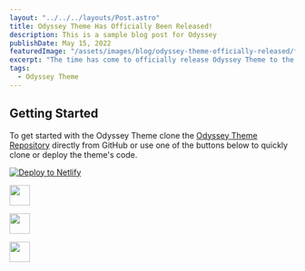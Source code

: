 ```yaml
---
layout: "../../../layouts/Post.astro"
title: Odyssey Theme Has Officially Been Released!
description: This is a sample blog post for Odyssey
publishDate: May 15, 2022
featuredImage: "/assets/images/blog/odyssey-theme-officially-released/featured.jpg"
excerpt: "The time has come to officially release Odyssey Theme to the world. Learn more about what it is and how you can start using it today."
tags:
  - Odyssey Theme
---
```



## Getting Started

To get started with the Odyssey Theme clone the [Odyssey Theme Repository](https://github.com/littlesticksdev/odyssey-theme) directly from GitHub or use one of the buttons below to quickly clone or deploy the theme's code.

[![Deploy to Netlify](https://www.netlify.com/img/deploy/button.svg)](https://app.netlify.com/start/deploy?repository=https://github.com/littlesticksdev/odyssey-theme)

<p>
  <a href="https://stackblitz.com/github/littlesticksdev/odyssey-theme/tree/main/theme">
    <img
      src="https://developer.stackblitz.com/img/open_in_stackblitz.svg"
      height="36px"
    />
  </a>
</p>
<p>
  <a href="https://codesandbox.io/s/github/littlesticksdev/odyssey-theme/tree/main/theme">
    <img src="/assets/images/badges/open-in-codesandbox.svg" height="36px" />
  </a>
</p>
<p>
  <a href="https://gitpod.io/#https://github.com/littlesticksdev/odyssey-theme/tree/main/theme">
    <img src="/assets/images/badges/open-in-gitpod.svg" height="36px" />
  </a>
</p>

